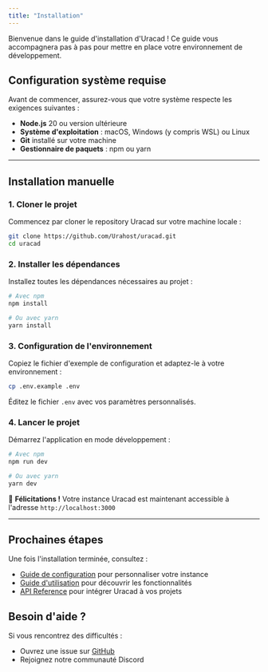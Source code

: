 ```yaml
---
title: "Installation"
---
```


Bienvenue dans le guide d'installation d'Uracad \! Ce guide vous accompagnera pas à pas pour mettre en place votre environnement de développement.

## **Configuration système requise**

Avant de commencer, assurez-vous que votre système respecte les exigences suivantes :

- **Node.js** 20 ou version ultérieure
- **Système d'exploitation** : macOS, Windows (y compris WSL) ou Linux
- **Git** installé sur votre machine
- **Gestionnaire de paquets** : npm ou yarn

---

## **Installation manuelle**

### **1. Cloner le projet**

Commencez par cloner le repository Uracad sur votre machine locale :

```bash
git clone https://github.com/Urahost/uracad.git
cd uracad
```

### **2. Installer les dépendances**

Installez toutes les dépendances nécessaires au projet :

```bash
# Avec npm
npm install

# Ou avec yarn
yarn install
```

### **3. Configuration de l'environnement**

Copiez le fichier d'exemple de configuration et adaptez-le à votre environnement :

```bash
cp .env.example .env
```

Éditez le fichier `.env` avec vos paramètres personnalisés.

### **4. Lancer le projet**

Démarrez l'application en mode développement :

```bash
# Avec npm
npm run dev

# Ou avec yarn
yarn dev
```

🎉 **Félicitations \!** Votre instance Uracad est maintenant accessible à l'adresse `http://localhost:3000`

---

## **Prochaines étapes**

Une fois l'installation terminée, consultez :

- [Guide de configuration](https://claude.ai/chat/configuration) pour personnaliser votre instance
- [Guide d'utilisation](https://claude.ai/chat/usage) pour découvrir les fonctionnalités
- [API Reference](https://claude.ai/chat/api) pour intégrer Uracad à vos projets

## **Besoin d'aide ?**

Si vous rencontrez des difficultés :

- Ouvrez une issue sur [GitHub](https://github.com/Urahost/uracad/issues)
- Rejoignez notre communauté Discord